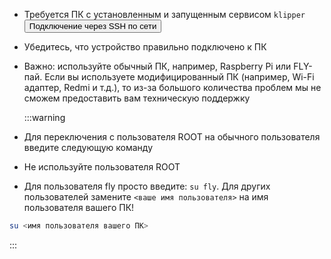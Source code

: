 * Требуется ПК с установленным и запущенным сервисом `klipper`  <Button variant="contained" disableElevation href="/docs/DebugDoc/BasicTutorial/">Подключение через SSH по сети</Button>
* Убедитесь, что устройство правильно подключено к ПК
* Важно: используйте обычный ПК, например, Raspberry Pi или FLY-пай. Если вы используете модифицированный ПК (например, Wi-Fi адаптер, Redmi и т.д.), то из-за большого количества проблем мы не сможем предоставить вам техническую поддержку


    :::warning
* Для переключения с пользователя ROOT на обычного пользователя введите следующую команду
* Не используйте пользователя ROOT
* Для пользователя fly просто введите: `su fly`. Для других пользователей замените `<ваше имя пользователя>` на имя пользователя вашего ПК!
```bash
su <имя пользователя вашего ПК>
```
:::
